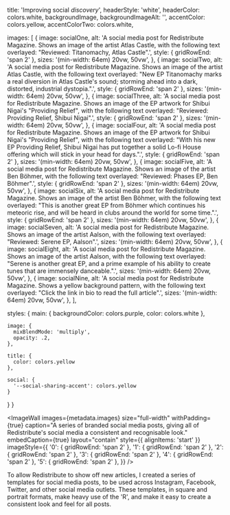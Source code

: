

  title: 'Improving social _discovery_',
  headerStyle: 'white',
  headerColor: colors.white,
  backgroundImage,
  backgroundImageAlt: '',
  accentColor: colors.yellow,
  accentColorTwo: colors.white,

  images: [
    {
      image: socialOne,
      alt: 'A social media post for Redistribute Magazine. Shows an image of the artist Atlas Castle, with the following text overlayed: "Reviewed: Titanomachy, Atlas Castle".',
      style: {
        gridRowEnd: 'span 2'
      },
      sizes: '(min-width: 64em) 20vw, 50vw',
    },
    {
      image: socialTwo,
      alt: 'A social media post for Redistribute Magazine. Shows an image of the artist Atlas Castle, with the following text overlayed: "New EP Titanomachy marks a real diversion in Atlas Castle\'s sound; storming ahead into a dark, distorted, industrial dystopia.".',
      style: {
        gridRowEnd: 'span 2'
      },
      sizes: '(min-width: 64em) 20vw, 50vw',
    },
    {
      image: socialThree,
      alt: 'A social media post for Redistribute Magazine. Shows an image of the EP artwork for Shibui Nigai\'s "Providing Relief", with the following text overlayed: "Reviewed: Providing Relief, Shibui Nigai".',
      style: {
        gridRowEnd: 'span 2'
      },
      sizes: '(min-width: 64em) 20vw, 50vw',
    },
    {
      image: socialFour,
      alt: 'A social media post for Redistribute Magazine. Shows an image of the EP artwork for Shibui Nigai\'s "Providing Relief", with the following text overlayed: "With his new EP Providing Relief, Shibui Nigai has put together a solid Lo-fi House offering which will stick in your head for days.".',
      style: {
        gridRowEnd: 'span 2'
      },
      sizes: '(min-width: 64em) 20vw, 50vw',
    },
    {
      image: socialFive,
      alt: 'A social media post for Redistribute Magazine. Shows an image of the artist Ben Böhmer, with the following text overlayed: "Reviewed: Phases EP, Ben Böhmer".',
      style: {
        gridRowEnd: 'span 2'
      },
      sizes: '(min-width: 64em) 20vw, 50vw',
    },
    {
      image: socialSix,
      alt: 'A social media post for Redistribute Magazine. Shows an image of the artist Ben Böhmer, with the following text overlayed: "This is another great EP from Böhmer which continues his meteoric rise, and will be heard in clubs around the world for some time.".',
      style: {
        gridRowEnd: 'span 2'
      },
      sizes: '(min-width: 64em) 20vw, 50vw',
    },
    {
      image: socialSeven,
      alt: 'A social media post for Redistribute Magazine. Shows an image of the artist Aalson, with the following text overlayed: "Reviewed: Serene EP, Aalson".',
      sizes: '(min-width: 64em) 20vw, 50vw',
    },
    {
      image: socialEight,
      alt: 'A social media post for Redistribute Magazine. Shows an image of the artist Aalson, with the following text overlayed: "Serene is another great EP, and a prime example of his ability to create tunes that are immensely danceable.".',
      sizes: '(min-width: 64em) 20vw, 50vw',
    },
    {
      image: socialNine,
      alt: 'A social media post for Redistribute Magazine. Shows a yellow background pattern, with the following text overlayed: "Click the link in bio to read the full article".',
      sizes: '(min-width: 64em) 20vw, 50vw',
    },
  ],

  styles: {
    main: {
      backgroundColor: colors.purple,
      color: colors.white
    },

    image: {
      mixBlendMode: 'multiply',
      opacity: .2,
    },

    title: {
      color: colors.yellow
    },

    social: {
      '--social-sharing-accent': colors.yellow
    }
  }
}

<ImageWall
  images={metadata.images}
  size="full-width"
  withPadding={true}
  caption="A series of branded social media posts, giving all of Redistribute's social media a consistent and recognisable look."
  embedCaption={true}
  layout="contain"
  style={{
    alignItems: 'start'
  }}
  imageStyle={{
    '0': {
      gridRowEnd: 'span 2'
    },
    '1': {
      gridRowEnd: 'span 2'
    },
    '2': {
      gridRowEnd: 'span 2'
    },
    '3': {
      gridRowEnd: 'span 2'
    },
    '4': {
      gridRowEnd: 'span 2'
    },
    '5': {
      gridRowEnd: 'span 2'
    },
  }}
/>

To allow Redistribute to show off new articles, I created a series of templates for social media posts, to be used across Instagram, Facebook, Twitter, and other social media outlets. These templates, in square and portrait formats, make heavy use of the 'R', and make it easy to create a consistent look and feel for all posts.
